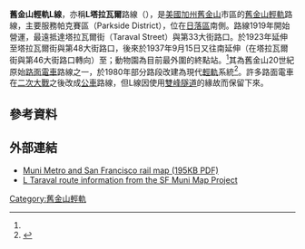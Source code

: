 {{Infobox rail line
|box_width      = 280px
|rail_name      = 舊金山輕軌L線<br>L Taraval
|banner_color   = #92278f
|logo_filename  = L Taraval logo.svg
|image_width  = 100px
|image       = San Francisco-Muni Metro Breda vehicles.jpg
|imagesize = 250px
|caption     = L線輕軌列車排列於出城方向終點的第47大街，近Wawona街
|type        = [[輕軌|輕軌]] 
|system      = [[舊金山輕軌|舊金山輕軌]]
|locale      = [[美國|美國]][[加利福尼亞州|加利福尼亞州]][[舊金山|舊金山]]
|start       = [[內河碼頭站|內河碼頭站]]
|end         = 第46大街與Wawona街路口
|stations    = 29
|ridership   = 28,816 <small>(2013)</small><ref name="ridership">{{cite web |url=http://www.sfmta.com/node/97906#overlay-context=node/97906 |title=TEP Route Data & Proposed Changes |publisher=[[舊金山市交通局|舊金山市交通局]] (SFMTA) |year=2013 |accessdate=2013-12-15 |archive-date=2014-03-30 |archive-url=https://web.archive.org/web/20140330051247/http://www.sfmta.com/node/97906#overlay-context=node/97906 |dead-url=no }}</ref>
|open        = 1919
|owner       = [[舊金山市交通局|舊金山市交通局]]
|operator    = [[舊金山城市鐵路|舊金山城市鐵路]]
|character   = 輕軌（地下化與平面道路）
|stock       = 151 [[安薩爾多百瑞達|安薩爾多百瑞達]]輕軌列車<br>（高底盤）
|linelength  = 
|gauge       = {{RailGauge|ussg}}<br>([[標準軌|標準軌]])
|el          = 600 [[伏特|V]] [[直流電|DC]] [[架空電纜_(鐵路)|架空線]]
|elevation   = 
|map         = {{L Taraval}}
}}

'''舊金山輕軌L線'''，亦稱'''L塔拉瓦爾'''路線（{{lang-en|L Taraval}}），是[[美國|美國]][[加州|加州]][[舊金山|舊金山]]市區的[[舊金山輕軌|舊金山輕軌]]路線，主要服務帕克賽區（Parkside District），位在[[日落區_(舊金山)|日落區]]南側。路線1919年開始營運，最遠抵達塔拉瓦爾街（Taraval Street）與第33大街路口。於1923年延伸至塔拉瓦爾街與第48大街路口，後來於1937年9月15日又往南延伸（在塔拉瓦爾街與第46大街路口轉向）至{{link-en|舊金山動物園|San Francisco Zoo}}；動物園為目前最外圍的終點站。<ref name=mckane-perles1982/>其為舊金山20世紀原始[[路面電車|路面電車]]路線之一，於1980年部分路段改建為現代[[輕軌|輕軌]]系統<ref name=mckane-perles1982>{{cite book |last=McKane |first=John |last2=Perles |first2=Anthony |title=Inside Muni: The Properties and Operations of the Municipal Railway of San Francisco |year=1982 |publisher=[[Interurban_Press|Interurban Press]] |location=Glendale, CA (US) |page=195 |isbn=0-916374-49-1}}</ref>。許多路面電車在[[二次大戰|二次大戰]]之後改成[[公共汽車|公車]]路線，但L線因使用[[雙峰隧道|雙峰隧道]]的緣故而保留下來。

==參考資料==
{{Reflist}}

==外部連結==
*[https://web.archive.org/web/20071214165519/http://www.sfmta.com/cms/mmaps/documents/L.pdf Muni Metro and San Francisco rail map (195KB PDF)]
*[https://web.archive.org/web/20051226114142/http://fusion.sims.berkeley.edu/MuniMap/Prototype/lineDetail.cfm?lineNum=L L Taraval route information from the SF Muni Map Project]

{{旧金山轻轨车站列表|L|nocat}}
{{Muni}}

[[Category:舊金山輕軌|Category:舊金山輕軌]]